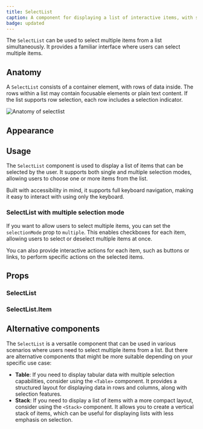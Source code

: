 ```yaml
---
title: SelectList
caption: A component for displaying a list of interactive items, with support for keyboard navigation, single or multiple selection, and row actions.
badge: updated
---
```


The `SelectList` can be used to select multiple items from a list simultaneously. It provides a familiar interface where users can select multiple items.

## Anatomy

A `SelectList` consists of a container element, with rows of data inside. The rows within a list may contain focusable elements or plain text content. If the list supports row selection, each row includes a selection indicator.

<Image
  src="/selectlist/selectlist-anatomy.jpg"
  alt="Anatomy of selectlist"
  width={800}
  height={550}
  className="mx-auto block"
/>

## Appearance

<AppearanceDemo component={title} />

<AppearanceTable component={title} />

## Usage

The `SelectList` component is used to display a list of items that can be selected by the user. It supports both single and multiple selection modes, allowing users to choose one or more items from the list.

Built with accessibility in mind, it supports full keyboard navigation, making it easy to interact with using only the keyboard.

### SelectList with multiple selection mode

If you want to allow users to select multiple items, you can set the `selectionMode` prop to `multiple`. This enables checkboxes for each item, allowing users to select or deselect multiple items at once.

You can also provide interactive actions for each item, such as buttons or links, to perform specific actions on the selected items.

<ComponentDemo
  disableLabelWidth
  file="./selectlist-multiple-selection.demo.tsx"
/>

## Props

<StorybookHintMessage component={title} />

### SelectList

<PropsTable component={title} />

### SelectList.Item

<PropsTable component="SelectListItem" />

## Alternative components

The `SelectList` is a versatile component that can be used in various scenarios where users need to select multiple items from a list. But there are alternative components that might be more suitable depending on your specific use case:

- **Table**: If you need to display tabular data with multiple selection capabilities, consider using the `<Table>` component. It provides a structured layout for displaying data in rows and columns, along with selection features.
- **Stack**: If you need to display a list of items with a more compact layout, consider using the `<Stack>` component. It allows you to create a vertical stack of items, which can be useful for displaying lists with less emphasis on selection.

